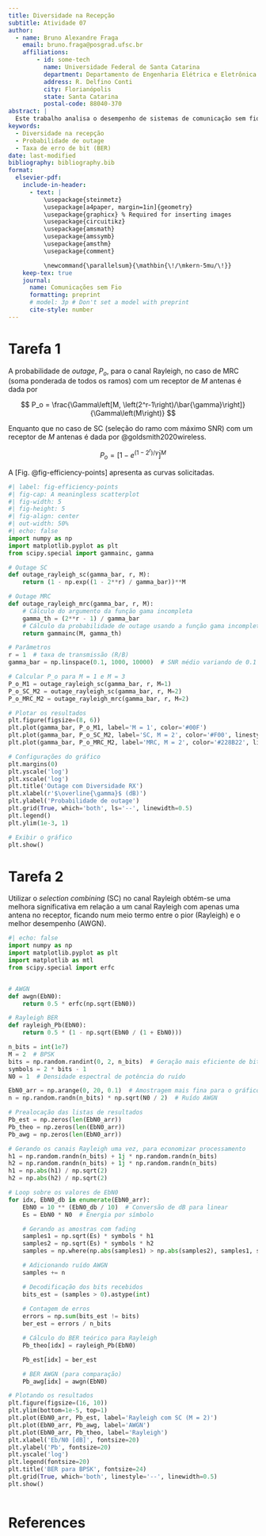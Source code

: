 ```yaml
---
title: Diversidade na Recepção
subtitle: Atividade 07
author:
  - name: Bruno Alexandre Fraga
    email: bruno.fraga@posgrad.ufsc.br
    affiliations: 
        - id: some-tech
          name: Universidade Federal de Santa Catarina
          department: Departamento de Engenharia Elétrica e Eletrônica
          address: R. Delfino Conti
          city: Florianópolis
          state: Santa Catarina
          postal-code: 88040-370
abstract: |
  Este trabalho analisa o desempenho de sistemas de comunicação sem fio em canais com desvanecimento Rayleigh e Nakagami-m, utilizando técnicas de diversidade na recepção. Primeiramente, foi traçada a probabilidade de outage para canais Rayleigh e Nakagami-m, considerando diferentes esquemas de diversidade, como Máxima Razão de Combinação (MRC) e Seleção de Combinação (SC), para M = 1 e M = 2. Posteriormente, simulou-se a taxa de erro de bit (BER) para uma modulação BPSK em um canal Rayleigh com SC e M = 2, comparando os resultados com os casos de canal Rayleigh com uma antena na recepção e de canal AWGN. As comparações destacam os impactos do desvanecimento e da diversidade no desempenho dos sistemas.
keywords: 
  - Diversidade na recepção
  - Probabilidade de outage
  - Taxa de erro de bit (BER)
date: last-modified
bibliography: bibliography.bib
format:
  elsevier-pdf:
    include-in-header:
      - text: |
          \usepackage{steinmetz}
          \usepackage[a4paper, margin=1in]{geometry}
          \usepackage{graphicx} % Required for inserting images
          \usepackage{circuitikz}
          \usepackage{amsmath}
          \usepackage{amssymb}
          \usepackage{amsthm}
          \usepackage{comment}

          \newcommand{\parallelsum}{\mathbin{\!/\mkern-5mu/\!}}
    keep-tex: true
    journal:
      name: Comunicações sem Fio
      formatting: preprint
      # model: 3p # Don't set a model with preprint
      cite-style: number
---
```


# Tarefa 1

A probabilidade de *outage*, $P_o$, para o canal Rayleigh, no caso de MRC (soma ponderada de todos os ramos) com um receptor de $M$ antenas é dada por

$$
  P_o = \frac{\Gamma\left[M, \left(2^r-1\right)/\bar{\gamma}\right]}{\Gamma\left(M\right)}
$$


Enquanto que no caso de SC (seleção do ramo com máximo SNR) com um receptor de $M$ antenas é dada por @goldsmith2020wireless.

$$
  P_o=\left[1-e^{(1-2^r)/\bar{\gamma}}\right]^M
$$

A [Fig. @fig-efficiency-points] apresenta as curvas solicitadas.

```python
#| label: fig-efficiency-points
#| fig-cap: A meaningless scatterplot
#| fig-width: 5
#| fig-height: 5
#| fig-align: center
#| out-width: 50%
#| echo: false
import numpy as np
import matplotlib.pyplot as plt
from scipy.special import gammainc, gamma

# Outage SC 
def outage_rayleigh_sc(gamma_bar, r, M):
    return (1 - np.exp((1 - 2**r) / gamma_bar))**M

# Outage MRC
def outage_rayleigh_mrc(gamma_bar, r, M):
    # Cálculo do argumento da função gama incompleta
    gamma_th = (2**r - 1) / gamma_bar
    # Cálculo da probabilidade de outage usando a função gama incompleta
    return gammainc(M, gamma_th)

# Parâmetros
r = 1  # taxa de transmissão (R/B)
gamma_bar = np.linspace(0.1, 1000, 10000)  # SNR médio variando de 0.1 a 20

# Calcular P_o para M = 1 e M = 3
P_o_M1 = outage_rayleigh_sc(gamma_bar, r, M=1)
P_o_SC_M2 = outage_rayleigh_sc(gamma_bar, r, M=2)
P_o_MRC_M2 = outage_rayleigh_mrc(gamma_bar, r, M=2)

# Plotar os resultados
plt.figure(figsize=(8, 6))
plt.plot(gamma_bar, P_o_M1, label='M = 1', color='#00F')
plt.plot(gamma_bar, P_o_SC_M2, label='SC, M = 2', color='#F00', linestyle='--')
plt.plot(gamma_bar, P_o_MRC_M2, label='MRC, M = 2', color='#228B22', linestyle='--')

# Configurações do gráfico
plt.margins(0)
plt.yscale('log')
plt.xscale('log')
plt.title('Outage com Diversidade RX')
plt.xlabel(r'$\overline{\gamma}$ (dB)')
plt.ylabel('Probabilidade de outage')
plt.grid(True, which='both', ls='--', linewidth=0.5)
plt.legend()
plt.ylim(1e-3, 1)

# Exibir o gráfico
plt.show()
```

# Tarefa 2

Utilizar o *selection combining* (SC) no canal Rayleigh obtém-se uma melhora significativa em relação a um canal Rayleigh com apenas uma antena no receptor, ficando num meio termo entre o pior (Rayleigh) e o melhor desempenho (AWGN).

```python
#| echo: false
import numpy as np
import matplotlib.pyplot as plt
import matplotlib as mtl
from scipy.special import erfc


# AWGN
def awgn(EbN0):
    return 0.5 * erfc(np.sqrt(EbN0))

# Rayleigh BER
def rayleigh_Pb(EbN0):
    return 0.5 * (1 - np.sqrt(EbN0 / (1 + EbN0)))

n_bits = int(1e7)
M = 2  # BPSK
bits = np.random.randint(0, 2, n_bits)  # Geração mais eficiente de bits
symbols = 2 * bits - 1
N0 = 1  # Densidade espectral de potência do ruído

EbN0_arr = np.arange(0, 20, 0.1)  # Amostragem mais fina para o gráfico
n = np.random.randn(n_bits) * np.sqrt(N0 / 2)  # Ruído AWGN

# Prealocação das listas de resultados
Pb_est = np.zeros(len(EbN0_arr))
Pb_theo = np.zeros(len(EbN0_arr))
Pb_awg = np.zeros(len(EbN0_arr))

# Gerando os canais Rayleigh uma vez, para economizar processamento
h1 = np.random.randn(n_bits) + 1j * np.random.randn(n_bits)
h2 = np.random.randn(n_bits) + 1j * np.random.randn(n_bits)
h1 = np.abs(h1) / np.sqrt(2)
h2 = np.abs(h2) / np.sqrt(2)

# Loop sobre os valores de EbN0
for idx, EbN0_db in enumerate(EbN0_arr):
    EbN0 = 10 ** (EbN0_db / 10)  # Conversão de dB para linear
    Es = EbN0 * N0  # Energia por símbolo

    # Gerando as amostras com fading
    samples1 = np.sqrt(Es) * symbols * h1
    samples2 = np.sqrt(Es) * symbols * h2
    samples = np.where(np.abs(samples1) > np.abs(samples2), samples1, samples2)

    # Adicionando ruído AWGN
    samples += n

    # Decodificação dos bits recebidos
    bits_est = (samples > 0).astype(int)
    
    # Contagem de erros
    errors = np.sum(bits_est != bits)
    ber_est = errors / n_bits

    # Cálculo do BER teórico para Rayleigh
    Pb_theo[idx] = rayleigh_Pb(EbN0)

    Pb_est[idx] = ber_est

    # BER AWGN (para comparação)
    Pb_awg[idx] = awgn(EbN0)

# Plotando os resultados
plt.figure(figsize=(16, 10))
plt.ylim(bottom=1e-5, top=1)
plt.plot(EbN0_arr, Pb_est, label='Rayleigh com SC (M = 2)')
plt.plot(EbN0_arr, Pb_awg, label='AWGN')
plt.plot(EbN0_arr, Pb_theo, label='Rayleigh')
plt.xlabel('Eb/N0 [dB]', fontsize=20)
plt.ylabel('Pb', fontsize=20)
plt.yscale('log')
plt.legend(fontsize=20)
plt.title('BER para BPSK', fontsize=24)
plt.grid(True, which='both', linestyle='--', linewidth=0.5)
plt.show()



```



# References {-}